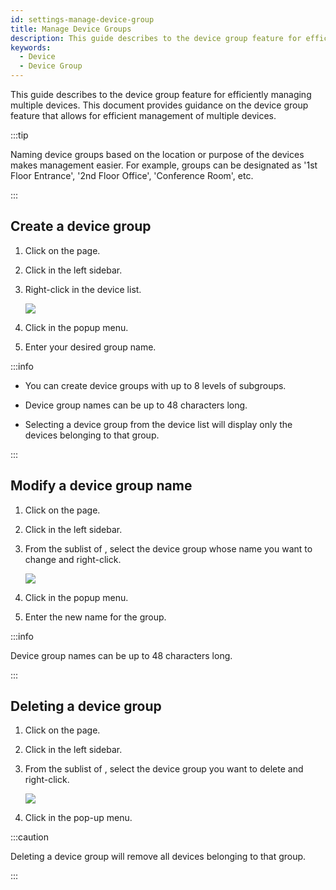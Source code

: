 ```yaml
---
id: settings-manage-device-group
title: Manage Device Groups
description: This guide describes to the device group feature for efficiently managing multiple devices.
keywords:
  - Device
  - Device Group
---
```


This guide describes to the device group feature for efficiently managing multiple devices. This document provides guidance on the device group feature that allows for efficient management of multiple devices.

:::tip

Naming device groups based on the location or purpose of the devices makes management easier. For example, groups can be designated as '1st Floor Entrance', '2nd Floor Office', 'Conference Room', etc.

:::

## Create a device group

1. Click <Cmd sid='shell.header.setting' /> on the <Cmd sid='shell.header.launcher' /> page.

2. Click <Cmd sid='setting.menu.device.root' /> in the left sidebar.

3. Right-click <Cmd sid='menu.device.allDeviceGroups' product='2' /> in the device list.

   <Image src='/img/biostarx-setting-device-add-group.png' />

4. Click <Cmd sid='device.menu.addDeviceGroup' product='2' /> in the popup menu.

5. Enter your desired group name.

:::info

* You can create device groups with up to 8 levels of subgroups.

* Device group names can be up to 48 characters long.

* Selecting a device group from the device list will display only the devices belonging to that group.

:::

## Modify a device group name

1. Click <Cmd sid='shell.header.setting' /> on the <Cmd sid='shell.header.launcher' /> page.

2. Click <Cmd sid='setting.menu.device.root' /> in the left sidebar.

3. From the sublist of <Cmd sid='menu.device.allDeviceGroups' product='2' />, select the device group whose name you want to change and right-click.

   <Image src='/img/biostarx-setting-device-rename-group.png' />

4. Click <Cmd sid='device.menu.renameDeviceGroup' product='2' /> in the popup menu.

5. Enter the new name for the group.

:::info

Device group names can be up to 48 characters long.

:::

## Deleting a device group

1. Click <Cmd sid='shell.header.setting' /> on the <Cmd sid='shell.header.launcher' /> page.

2. Click <Cmd sid='setting.menu.device.root' /> in the left sidebar.

3. From the sublist of <Cmd sid='menu.device.allDeviceGroups' product='2' />, select the device group you want to delete and right-click.

   <Image src='/img/biostarx-setting-device-remove-group.png' />

4. Click <Cmd sid='device.menu.deleteDeviceGroup' product='2' /> in the pop-up menu.

:::caution

Deleting a device group will remove all devices belonging to that group.

:::
